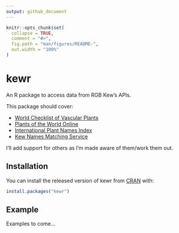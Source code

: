 ```yaml
---
output: github_document
---
```


<!-- README.md is generated from README.Rmd. Please edit that file -->

```r
knitr::opts_chunk$set(
  collapse = TRUE,
  comment = "#>",
  fig.path = "man/figures/README-",
  out.width = "100%"
)
```

# kewr

<!-- badges: start -->
<!-- badges: end -->

An R package to access data from RGB Kew's APIs.

This package should cover:

* [World Checklist of Vascular Plants](https://wcvp.science.kew.org/)
* [Plants of the World Online](http://powo.science.kew.org/)
* [International Plant Names Index](https://www.ipni.org/)
* [Kew Names Matching Service](http://namematch.science.kew.org/)

I'll add support for others as I'm made aware of them/work them out.

## Installation

You can install the released version of kewr from [CRAN](https://CRAN.R-project.org) with:

``` r
install.packages("kewr")
```

## Example

Examples to come...
